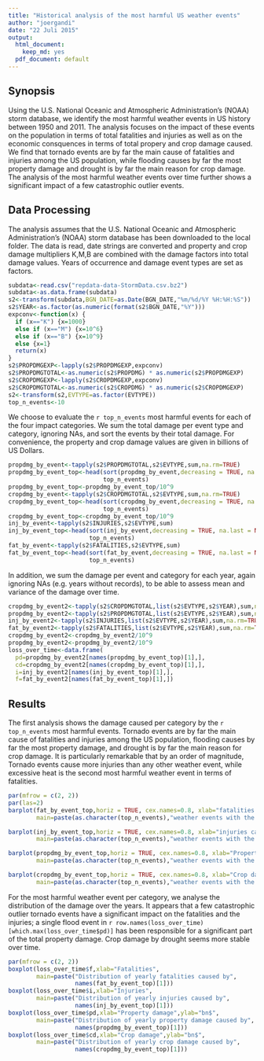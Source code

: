 ```yaml
---
title: "Historical analysis of the most harmful US weather events"
author: "joergandi"
date: "22 Juli 2015"
output:
  html_document:
    keep_md: yes
  pdf_document: default
---
```


## Synopsis
Using the U.S. National Oceanic and Atmospheric Administration's (NOAA) storm database, we identify the most harmful weather events in US history between 1950 and 2011. The analysis focuses on the impact of these events on the population in terms of total fatalities and injuries as well as on the economic consquences in terms of total propery and crop damage caused. We find that tornado events are by far the main cause of fatalities and injuries among the US population, while flooding causes by far the most property damage and drought is by far the main reason for crop damage. The analysis of the most harmful weather events over time further shows a significant impact of a few catastrophic outlier events.

## Data Processing
The analysis assumes that the U.S. National Oceanic and Atmospheric Administration's (NOAA) storm database has been downloaded to the local folder. The data is read, date strings are converted and property and crop damage multipliers K,M,B are combined with the damage factors into total damage values. Years of occurrence and damage event types are set as factors.
```r
subdata<-read.csv("repdata-data-StormData.csv.bz2")
subdata<-as.data.frame(subdata)
s2<-transform(subdata,BGN_DATE=as.Date(BGN_DATE,"%m/%d/%Y %H:%H:%S"))
s2$YEAR<-as.factor(as.numeric(format(s2$BGN_DATE,"%Y")))
expconv<-function(x) {
  if (x=="K") {x=1000}
  else if (x=="M") {x=10^6}
  else if (x=="B") {x=10^9}
  else {x=1}
  return(x)
}
s2$PROPDMGEXP<-lapply(s2$PROPDMGEXP,expconv)
s2$PROPDMGTOTAL<-as.numeric(s2$PROPDMG) * as.numeric(s2$PROPDMGEXP)
s2$CROPDMGEXP<-lapply(s2$CROPDMGEXP,expconv)
s2$CROPDMGTOTAL<-as.numeric(s2$CROPDMG) * as.numeric(s2$CROPDMGEXP)
s2<-transform(s2,EVTYPE=as.factor(EVTYPE))
top_n_events<-10
```

We choose to evaluate the `r top_n_events` most harmful events for each of the four impact categories. We sum the total damage per event type and category, ignoring NAs, and sort the events by their total damage. For convenience, the property and crop damage values are given in billions of US Dollars.

```r
propdmg_by_event<-tapply(s2$PROPDMGTOTAL,s2$EVTYPE,sum,na.rm=TRUE)
propdmg_by_event_top<-head(sort(propdmg_by_event,decreasing = TRUE, na.last = NA),
                           top_n_events)
propdmg_by_event_top<-propdmg_by_event_top/10^9
cropdmg_by_event<-tapply(s2$CROPDMGTOTAL,s2$EVTYPE,sum,na.rm=TRUE)
cropdmg_by_event_top<-head(sort(cropdmg_by_event,decreasing = TRUE, na.last = NA),
                           top_n_events)
cropdmg_by_event_top<-cropdmg_by_event_top/10^9
inj_by_event<-tapply(s2$INJURIES,s2$EVTYPE,sum)
inj_by_event_top<-head(sort(inj_by_event,decreasing = TRUE, na.last = NA),
                       top_n_events)
fat_by_event<-tapply(s2$FATALITIES,s2$EVTYPE,sum)
fat_by_event_top<-head(sort(fat_by_event,decreasing = TRUE, na.last = NA),
                       top_n_events)
```

In addition, we sum the damage per event and category for each year, again ignoring NAs (e.g. years without records), to be able to assess mean and variance of the damage over time. 

```r
cropdmg_by_event2<-tapply(s2$CROPDMGTOTAL,list(s2$EVTYPE,s2$YEAR),sum,na.rm=TRUE)
propdmg_by_event2<-tapply(s2$PROPDMGTOTAL,list(s2$EVTYPE,s2$YEAR),sum,na.rm=TRUE)
inj_by_event2<-tapply(s2$INJURIES,list(s2$EVTYPE,s2$YEAR),sum,na.rm=TRUE)
fat_by_event2<-tapply(s2$FATALITIES,list(s2$EVTYPE,s2$YEAR),sum,na.rm=TRUE)
cropdmg_by_event2<-cropdmg_by_event2/10^9
propdmg_by_event2<-propdmg_by_event2/10^9
loss_over_time<-data.frame(
  pd=propdmg_by_event2[names(propdmg_by_event_top)[1],],
  cd=cropdmg_by_event2[names(cropdmg_by_event_top)[1],],
  i=inj_by_event2[names(inj_by_event_top)[1],],
  f=fat_by_event2[names(fat_by_event_top)[1],])
```

## Results

The first analysis shows the damage caused per category by the `r top_n_events` most harmful events. Tornado events are by far the main cause of fatalities and injuries among the US population, flooding causes by far the most property damage, and drought is by far the main reason for crop damage. It is particularly remarkable that by an order of magnitude, Tornado events cause more injuries than any other weather event, while excessive heat is the second most harmful weather event in terms of fatalities.

```r
par(mfrow = c(2, 2)) 
par(las=2) 
barplot(fat_by_event_top,horiz = TRUE, cex.names=0.8, xlab="fatalities caused",
        main=paste(as.character(top_n_events),"weather events with the most fatalities"));

barplot(inj_by_event_top,horiz = TRUE, cex.names=0.8, xlab="injuries caused",
        main=paste(as.character(top_n_events),"weather events with the most injuries"));

barplot(propdmg_by_event_top,horiz = TRUE, cex.names=0.8, xlab="Property damage caused (bn$)",
        main=paste(as.character(top_n_events),"weather events with the most property damage"));

barplot(cropdmg_by_event_top,horiz = TRUE, cex.names=0.8, xlab="Crop damage caused (bn$)",
        main=paste(as.character(top_n_events),"weather events with the most crop damage"));
```

For the most harmful weather event per category, we analyse the distribution of the damage over the years. It appears that a few catastrophic outlier tornado events have a significant impact on the fatalities and the injuries; a single flood event in `r row.names(loss_over_time)[which.max(loss_over_time$pd)]` has been responsible for a significant part of the total property damage. Crop damage by drought seems more stable over time.


```r
par(mfrow = c(2, 2)) 
boxplot(loss_over_time$f,xlab="Fatalities",
        main=paste("Distribution of yearly fatalities caused by",
                   names(fat_by_event_top)[1]))
boxplot(loss_over_time$i,xlab="Injuries",
        main=paste("Distribution of yearly injuries caused by",
                   names(inj_by_event_top)[1]))
boxplot(loss_over_time$pd,xlab="Property damage",ylab="bn$",
        main=paste("Distribution of yearly property damage caused by",
                   names(propdmg_by_event_top)[1]))
boxplot(loss_over_time$cd,xlab="Crop damage",ylab="bn$",
        main=paste("Distribution of yearly crop damage caused by",
                   names(cropdmg_by_event_top)[1]))
```



